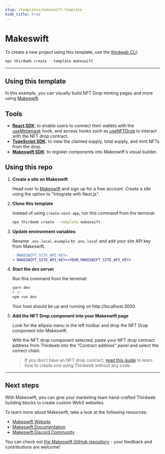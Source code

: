 ```yaml
---
slug: /templates/makeswift-template
hide_title: true
---
```



# Makeswift

To create a new project using this template, use the [thirdweb CLI](/cli):

```jsx
npx thirdweb create --template makeswift
```

<div
  style={{
    display: "flex",
    flexDirection: "row",
    gap: "2%",
    marginBottom: 32,
    width: "100%",
    alignItems: "center",
    justifyContent: "center",
    marginTop: 16,
  }}
>
  <ViewCodeButton
    link="https://github.com/thirdweb-example/makeswift"
    name="makeswift"
  />
</div>

---

## Using this template

In this example, you can visually build NFT Drop minting pages and more using [Makeswift](https://www.makeswift.com).

## Tools

- [**React SDK**](https://docs.thirdweb.com/react): to enable users to connect their wallets with the [useMetamask](https://portal.thirdweb.com/react/react.usemetamask) hook, and access hooks such as [useNFTDrop](https://portal.thirdweb.com/react/react.usenftdrop) to interact with the NFT drop contract.
- [**TypeScript SDK**](https://docs.thirdweb.com/typescript): to view the claimed supply, total supply, and mint NFTs from the drop.
- [**Makeswift SDK**](https://www.makeswift.com/docs): to register components into Makeswift's visual builder.

## Using this repo

1. **Create a site on Makeswift**

   Head over to [Makeswift](https://app.makeswift.com) and sign up for a free account. Create a site using the option to "Integrate with Next.js".

2. **Clone this template**

   Instead of using `create-next-app`, run this command from the terminal:

   ```bash
   npx thirdweb create --template makeswift
   ```

3. **Update environment variables**

   Rename `.env.local.example` to `.env.local` and add your site API key from Makeswift.

   ```diff
   - MAKESWIFT_SITE_API_KEY=
   + MAKESWIFT_SITE_API_KEY=<YOUR_MAKESWIFT_SITE_API_KEY>
   ```

4. **Start the dev server**

   Run this command from the terminal:

   ```bash
   yarn dev
   # or
   npm run dev
   ```

   Your host should be up and running on http://localhost:3000.

5. **Add the NFT Drop component into your Makeswift page**

   Look for the ellipsis menu in the left toolbar and drop the NFT Drop component into Makeswift.

   With the NFT drop component selected, paste your NFT drop contract address from Thirdweb into the "Contract address" panel and select the correct chain.

   > If you don't have an NFT drop contract, [read this guide](https://portal.thirdweb.com/guides/release-an-nft-drop-with-no-code#create-a-drop-contract) to learn how to create one using Thirdweb without any code.

---

## Next steps

With Makeswift, you can give your marketing team hand-crafted Thirdweb building blocks to create custom Web3 websites.

To learn more about Makeswift, take a look at the following resources:

- [Makeswift Website](https://www.makeswift.com/)
- [Makeswift Documentation](https://www.makeswift.com/docs/)
- [Makeswift Discord Community](https://discord.gg/dGNdF3Uzfz)

You can check out [the Makeswift GitHub repository](https://github.com/makeswift/makeswift) - your feedback and contributions are welcome!
